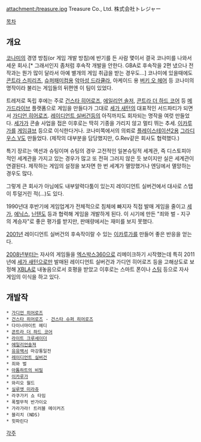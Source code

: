 attachment:/treasure.jpg
Treasure Co., Ltd.
株式会社トレジャー

[[목차]]

== 개요 ==
[[코나미]]의 경영 방침(or 게임 개발 방침)에 반기를 든 사람 몇이서 결국 코나미를 나와서 세운 회사.[* 그래서인지 좀처럼 후속작 개발을 안한다. GBA로 후속작을 2편 냈으나 전작과는 뭔가 많이 달라서 아예 별개의 게임 취급을 받는 경우도...] 코나미에 있을때에도 [[콘트라 스피리츠]], [[슈퍼패미컴]]용 [[악마성 드라큘라]], 아케이드 용 [[버키 오 헤어]] 등 코나미의 명작이라 불리는 게임들의 뒤편엔 이 팀이 있었다.

트레저로 독립 후에는 주로 [[건스타 히어로즈]], [[에일리언 솔저]], [[콘트라 더 하드 코어]] 등 [[메가드라이브]] 플랫폼으로 게임을 만들다가 그대로 [[세가 새턴]]의 대표적인 서드파티가 되면서 [[가디언 히어로즈]]. [[레이디언트 실버건]]등의 아직까지도 회자되는 명작을 여럿 만들었다. [[세가]]가 콘솔 사업을 접은 이후로는 딱히 기종을 가리지 않고 멀티 뛰는 추세. [[이카루가]]를 [[게임큐브]] 등으로 이식한다거나. 코나미쪽에서의 의뢰로 [[플레이스테이션2]]용 [[그라디우스 V]]도 만들었다. (제작의 대부분을 담당했지만, G.Rev같은 회사도 협력했다.)

특기 장르는 액션과 슈팅이며 슈팅의 경우 고전적인 일본슈팅적 세계관, 즉 디스토피아적인 세계관을 가지고 있는 경우가 많고 또 전혀 그러지 않은 듯 보이지만 실은 세계관이 연결된다. 제작하는 게임의 설정을 보자면 한 번 세계가 멸망했거나 엔딩에서 멸망하는 경우도 많다. 

그렇게 큰 회사가 아님에도 내부알력다툼이 있는지 레이디언트 실버건에서 대사로 스탭이 투덜거린 적(...)도 있다.

1990년대 후반기에 게임업계가 전체적으로 침체에 빠지자 직접 발매 게임을 줄이고 [[세가]], [[에닉스]], [[닌텐도]] 등과 협력해 게임을 개발하게 된다. 이 시기에 만든 "죄와 벌 - 지구의 계승자"로 좋은 평가를 받지만, 판매량에서는 재미를 보지 못했다.

[[2001년]] 레이디언트 실버건의 후속작이랄 수 있는 [[이카루가]]를 만들어 좋은 반응을 얻는다.

[[2008년]]부터는 자사의 게임들을 [[엑스박스360]]으로 리메이크하기 시작했는데 특히 2011년에 [[세가 새턴]]으로만 발매된 레이디언트 실버건과 가디언 히어로즈 등을 고해상도로 보정해 [[XBLA]]로 내놓음으로서 호평을 받았고 이후로는 스마트 폰이나 [[스팀]] 등으로 자사 게임의 이식을 하고 있다.
== 개발작 ==
 * [[가디언 히어로즈]]
 * [[건스타 히어로즈]] - [[건스타 슈퍼 히어로즈]]
 * 다이너마이트 헤디
 * [[콘트라 더 하드 코어]]
 * [[라이트 크루세이더]]
 * [[에일리언솔져]]
 * [[유유백서]] 마강통일전
 * [[레이디언트 실버건]]
 * 죄와 벌
 * [[아톰하트의 비밀]]
 * [[이카루가(게임)|이카루가]]
 * 와리오 월드
 * [[실루엣 미라쥬]]
 * 라쿠가키 쇼 타임
 * 폭렬무적 반가이오
 * 가라가라! 트러블 메이커즈
 * 블리치 (NDS)
 * 힛파린다

[[각주]]
